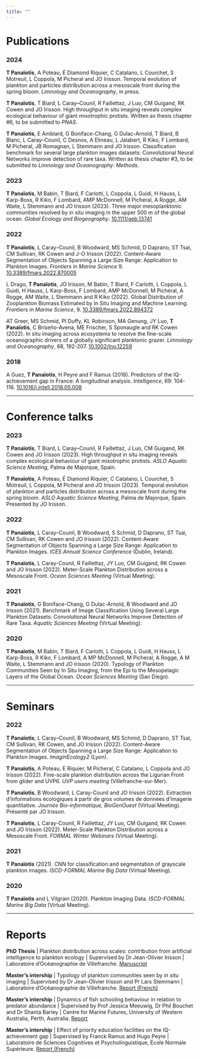```yaml
---
title: ""
---
```


# Publications

### 2024

**T Panaïotis**, A Poteau, É Diamond Riquier, C Catalano, L Courchet, S Motreuil, L Coppola, M Picheral and JO Irisson. Temporal evolution of plankton and particles distribution across a mesoscale front during the spring bloom. *Limnology and Oceanography*, in press.

**T Panaïotis**, T Biard, L Caray--Counil, R Faillettaz, J Luo, CM Guigand, RK Cowen and JO Irisson. High throughput in situ imaging reveals complex ecological behaviour of giant mixotrophic protists. Written as thesis chapter #6, to be submitted to *PNAS*.

**T Panaïotis**, E Amblard, G Boniface-Chang, G Dulac-Arnold, T Biard, B Blanc, L Caray--Counil, C Desnos, A Elineau, L Jalabert, R Kiko, F Lombard, M Picheral, JB Romagnan, L Stemmann and JO Irisson. Classification benchmark for several large plankton images datasets: Convolutional Neural Networks improve detection of rare taxa. Written as thesis chapter #3, to be submitted to *Limnology and Oceanography: Methods*.

### 2023

**T Panaïotis**, M Babin, T Biard, F Carlotti, L Coppola, L Guidi, H Hauss, L Karp-Boss, R Kiko, F Lombard, AMP McDonnell, M Picheral, A Rogge, AM Waite, L Stemmann and JO Irisson (2023). Three major mesoplanktonic communities resolved by in situ imaging in the upper 500 m of the global ocean. *Global Ecology and Biogeography*. [10.1111/geb.13741](https://doi.org/10.1111/geb.13741)

### 2022

**T Panaïotis**, L Caray--Counil, B Woodward, MS Schmid, D Daprano, ST Tsai, CM Sullivan, RK Cowen and J-O Irisson (2022). Content-Aware Segmentation of Objects Spanning a Large Size Range: Application to Plankton Images. *Frontiers in Marine Science* 9. [10.3389/fmars.2022.870005](https://doi.org/10.3389/fmars.2022.870005)

L Drago, **T Panaïotis**, JO Irisson, M Babin, T Biard, F Carlotti, L Coppola, L Guidi, H Hauss, L Karp-Boss, F Lombard, AMP McDonnell, M Picheral, A Rogge, AM Waite, L Stemmann and R Kiko (2022). Global Distribution of Zooplankton Biomass Estimated by In Situ Imaging and Machine Learning. *Frontiers in Marine Science*, 9. [10.3389/fmars.2022.894372](https://doi.org/10.3389/fmars.2022.894372)

AT Greer, MS Schmid, PI Duffy, KL Robinson, MA Genung, JY Luo, **T Panaïotis**, C Briseño-Avena, ME Frischer, S Sponaugle and RK Cowen (2022). In situ imaging across ecosystems to resolve the fine-scale oceanographic drivers of a globally significant planktonic grazer. *Limnology and Oceanography*, 68, 192-207. [10.1002/lno.12259](https://doi.org/10.1002/lno.12259)

### 2018

A Guez, **T Panaïotis**, H Peyre and F Ramus (2018). Predictors of the IQ-achievement gap in France: A longitudinal analysis. *Intelligence*, 69: 104-116. [10.1016/j.intell.2018.05.008](https://doi.org/10.1016/j.intell.2018.05.008)

------------------------------------------------------------------------

# Conference talks

### 2023

**T Panaïotis**, T Biard, L Caray--Counil, R Faillettaz, J Luo, CM Guigand, RK Cowen and JO Irisson (2023). High throughput in situ imaging reveals complex ecological behaviour of giant mixotrophic protists. *ASLO Aquatic Science Meeting*, Palma de Majorque, Spain.

**T Panaïotis**, A Poteau, É Diamond Riquier, C Catalano, L Courchet, S Motreuil, L Coppola, M Picheral and JO Irisson (2023). Temporal evolution of plankton and particles distribution across a mesoscale front during the spring bloom. *ASLO Aquatic Science Meeting*, Palma de Majorque, Spain. Presented by JO Irisson.

### 2022

**T Panaïotis**, L Caray--Counil, B Woodward, S Schmid, D Daprano, ST Tsai, CM Sullivan, RK Cowen and JO Irisson (2022). Content-Aware Segmentation of Objects Spanning a Large Size Range: Application to Plankton Images. *ICES Annual Science Conference* (Dublin, Ireland).

**T Panaïotis**, L Caray-Counil, R Faillettaz, JY Luo, CM Guigand, RK Cowen and JO Irisson (2022). Meter-Scale Plankton Distribution across a Mesoscale Front. *Ocean Sciences Meeting* (Virtual Meeting).

### 2021

**T Panaïotis**, G Boniface-Chang, G Dulac-Arnold, B Woodward and JO Irisson (2021). Benchmark of Image Classification Using Several Large Plankton Datasets: Convolutional Neural Networks Improve Detection of Rare Taxa. *Aquatic Sciences Meeting* (Virtual Meeting).

### 2020

**T Panaïotis**, M Babin, T Biard, F Carlotti, L Coppola, L Guidi, H Hauss, L Karp-Boss, R Kiko, F Lombard, A MP McDonnell, M Picheral, A Rogge, A M Waite, L Stemmann and JO Irisson (2020). Typology of Plankton Communities Seen by In Situ Imaging, from the Epi to the Mesopelagic Layers of the Global Ocean. *Ocean Sciences Meeting* (San Diego).

------------------------------------------------------------------------

# Seminars

### 2022

**T Panaïotis**, L Caray--Counil, B Woodward, MS Schmid, D Daprano, ST Tsai, CM Sullivan, RK Cowen, and JO Irisson (2022). Content-Aware Segmentation of Objects Spanning a Large Size Range: Application to Plankton Images. *ImaginEcology2* (Lyon).

**T Panaïotis**, A Poteau, E Riquier, M Picheral, C Catalano, L Coppola and JO Irisson (2022). Fine-scale plankton distribution across the Ligurian Front from glider and UVP6. *UVP users meeting* (Villefranche-sur-Mer).

**T Panaïotis**, B Woodward, L Caray-Counil and JO Irisson (2022). Extraction d'informations écologiques à partir de gros volumes de données d'imagerie quantitative. *Journée Bio-informatique, BioGenOuest* (Virtual Meeting). Présenté par JO Irisson.

**T Panaïotis**, L Caray-Counil, R Faillettaz, JY Luo, CM Guigand, RK Cowen and JO Irisson (2022). Meter-Scale Plankton Distribution across a Mesoscale Front. *FORMAL Winter Webinars* (Virtual Meeting).

### 2021

**T Panaïotis** (2021). CNN for classification and segmentation of grayscale plankton images. *ISCD-FORMAL Marine Big Data* (Virtual Meeting).

### 2020

**T Panaïotis** and L Vilgrain (2020). Plankton Imaging Data. *ISCD-FORMAL Marine Big Data* (Virtual Meeting).

------------------------------------------------------------------------

# Reports

**PhD Thesis** \| Plankton distribution across scales: contribution from artificial intelligence to plankton ecology \| Supervised by Dr Jean-Olivier Irisson \| Laboratoire d'Océanographie de Villefranche. [Manuscript](reports/panaiotis_thesis_revised.pdf){target="_blank"}

**Master's intership** \| Typology of plankton communities seen by *in situ* imaging \| Supervised by Dr Jean-Olivier Irisson and Pr Lars Stemmann \| Laboratoire d'Océanographie de Villefranche. [Report (French)](reports/Rapport_M2_Thelma_Panaiotis.pdf){target="_blank"}

**Master's intership** \| Dynamics of fish schooling behaviour in relation to predator abundance \| Supervised by Prof Jessica Meeuwig, Dr Phil Bouchet and Dr Shanta Barley \| Centre for Marine Futures, University of Western Australia, Perth, Australia. [Report](reports/PANAIOTIS_ARPE_Thesis_final.pdf){target="_blank"}

**Master's intership** \| Effect of priority education facilities on the IQ-achievement gap \| Supervised by Franck Ramus and Hugo Peyre \| Laboratoire de Sciences Cognitives et Psycholinguistique, École Normale Supérieure. [Report (French)](reports/Rapport%20stage%20M1.pdf){target="_blank"}
